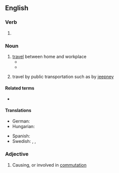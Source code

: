 ==English==

===Verb===
{{head|en|verb form}}

# {{present participle of|en|commute|nocat=1}}

===Noun===
{{wikipedia}}
{{en-noun|-|s}}

# [[travel]] between home and workplace
#* {{quote-text|en|year=2010|author=Richard Mabey|title=Weeds: The Story of Outlaw Plants|page=140|passage=The poet Geoffrey Grigson added an atmospheric 1950s gloss on these bizarre '''commutings''' [of seeds]: 'between Swindon and London you may see them often enough during the summer, the sunlight through the carriage window catching them as they float about in the thin smoke of cigarettes'.}}
#* {{quote-book|en|year=2012|author=Andrew Martin|title=Underground Overground: A passenger's history of the Tube|publisher=Profile Books, {{ISBN|978-1846684777}}|pages=12-13|text=It was cheaper to build both railways and suburbs to the south, and '''commuting''' - which Charles Pearson called 'oscillating' - began between the village of Greenwich and London Bridge. (The term ''''commuting'''' is from America, and did not become established in Britain until the 1940s).}}
# {{lb|en|Philippines}} travel by public transportation such as by [[jeepney]]

====Related terms====
* {{l|en|commuter}}

====Translations====
{{trans-top|travel between home and workplace}}
* German: {{t+|de|Pendeln|n}}
* Hungarian: {{t+|hu|ingázás}}
{{trans-mid}}
* Spanish: {{t+|es|conmutaje}}
* Swedish: {{t+|sv|arbetsresa}}, {{t+|sv|pendling}}, {{t|sv|pendeltrafik}}
{{trans-bottom}}

===Adjective===
{{en-adj|-}}

# Causing, or involved in [[commutation]]